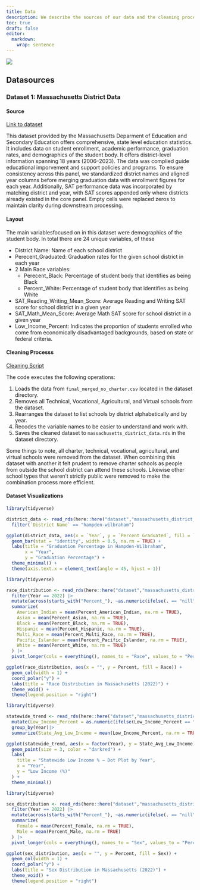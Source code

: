 ```yaml
---
title: Data
description: We describe the sources of our data and the cleaning process.
toc: true
draft: false
editor: 
  markdown: 
    wrap: sentence
---
```


![](images/Commencement2024 (1).jpg)

## Datasources

### Dataset 1: Massachusetts District Data

#### Source 
[Link to dataset](https://profiles.doe.mass.edu/statereport/)

This dataset provided by the Massachusetts Deparment of Education and Secondary Education offers comprehensive, state level education statistics. It includes data on student enrollment, academic performance, graduation rates, and demographics of the student body. It offers district-level information spanning 18 years (2006–2023). The data was complied guide educational imporvement and support policies and programs. To ensure consistency across this panel, we standardized district names and aligned year columns before merging graduation data with enrollment figures for each year. Additionally, SAT performance data was incorporated by matching district and year, with SAT scores appended only where districts already existed in the core panel. Empty cells were replaced zeros to maintain clarity during downstream processing.

#### Layout 

The main variablesfocused on in this dataset were demographics of the student body. In total there are 24 unique variables, of these 

- District Name: Name of each school district
- Perecent_Graduated: Graduation rates for the given school district in each year
- 2 Main Race variables: 
  - Perecent_Black: Percentage of student body that identifies as being Black
  - Percent_White: Percentage of student body that identifies as being White
- SAT_Reading_Writing_Mean_Score: Average Reading and Writing SAT score for school district in a given year
- SAT_Math_Mean_Score: Average Math SAT score for school district in a given year
- Low_Income_Percent: Indicates the proportion of students enrolled who come from economically disadvantaged backgrounds, based on state or federal criteria.

#### Cleaning Processs

[Cleaning Script](/scripts/new_clean_data.R)

The code executes the following operations: 

1. Loads the data from `final_merged_no_charter.csv` located in the dataset directory.
2. Removes all Technical, Vocational, Agricultural, and Virtual schools from the dataset.
3. Rearranges the dataset to list schools by district alphabetically and by year.
4. Recodes the variable names to be easier to understand and work with.
5. Saves the cleaned dataset to `massachusetts_district_data.rds` in the dataset directory. 

Some things to note, all charter, technical, vocational, agricultural, and virtual schools were removed from the dataset. When combining this dataset with another it felt prudent to remove charter schools as people from outside the school district can attend these schools. Likewise other school types that weren't strictly public were removed to make the combination process more efficient. 

#### Dataset Visualizations


```r
library(tidyverse)

district_data <- read_rds(here::here("dataset","massachusetts_district_data.rds")) |>
  filter(`District Name` == "hampden-wilbraham")

ggplot(district_data, aes(x = `Year`, y = `Percent_Graduated`, fill = `Percent_Graduated`)) +
  geom_bar(stat = "identity", width = 0.5, na.rm = TRUE) +  
  labs(title = "Graduation Percentage in Hampden-Wilbraham", 
       x = "Year", 
       y = "Graduation Percentage") +
  theme_minimal() +
  theme(axis.text.x = element_text(angle = 45, hjust = 1))
```


```r
library(tidyverse)

race_distribution <- read_rds(here::here("dataset","massachusetts_district_data.rds")) |>
  filter(Year == 2022) |>
  mutate(across(starts_with("Percent_"), ~as.numeric(ifelse(. == "nill", NA, .)))) |>
  summarize(
    American_Indian = mean(Percent_American_Indian, na.rm = TRUE),
    Asian = mean(Percent_Asian, na.rm = TRUE),
    Black = mean(Percent_Black, na.rm = TRUE),
    Hispanic = mean(Percent_Hispanic, na.rm = TRUE),
    Multi_Race = mean(Percent_Multi_Race, na.rm = TRUE),
    Pacific_Islander = mean(Percent_Pacific_Islander, na.rm = TRUE),
    White = mean(Percent_White, na.rm = TRUE)
  ) |>
  pivot_longer(cols = everything(), names_to = "Race", values_to = "Percent")

ggplot(race_distribution, aes(x = "", y = Percent, fill = Race)) +
  geom_col(width = 1) +
  coord_polar("y") +
  labs(title = "Race Distribution in Massachusetts (2022)") +
  theme_void() +
  theme(legend.position = "right")

```



```r
library(tidyverse)

statewide_trend <- read_rds(here::here("dataset","massachusetts_district_data.rds")) |>
  mutate(Low_Income_Percent = as.numeric(ifelse(Low_Income_Percent == "nill", NA, Low_Income_Percent))) |>
  group_by(Year)|>
  summarize(State_Avg_Low_Income = mean(Low_Income_Percent, na.rm = TRUE))

ggplot(statewide_trend, aes(x = factor(Year), y = State_Avg_Low_Income)) +
  geom_point(size = 3, color = "darkred") +
  labs(
    title = "Statewide Low Income % – Dot Plot by Year",
    x = "Year",
    y = "Low Income (%)"
  ) +
  theme_minimal()

```


```r
library(tidyverse)

sex_distribution <- read_rds(here::here("dataset","massachusetts_district_data.rds")) |>
  filter(Year == 2022) |>
  mutate(across(starts_with("Percent_"), ~as.numeric(ifelse(. == "nill", NA, .)))) |>
  summarize(
    Female = mean(Percent_Female, na.rm = TRUE),
    Male = mean(Percent_Male, na.rm = TRUE)
  ) |>
  pivot_longer(cols = everything(), names_to = "Sex", values_to = "Percent")

ggplot(sex_distribution, aes(x = "", y = Percent, fill = Sex)) +
  geom_col(width = 1) +
  coord_polar("y") +
  labs(title = "Sex Distribution in Massachusetts (2022)") +
  theme_void() +
  theme(legend.position = "right")

```



